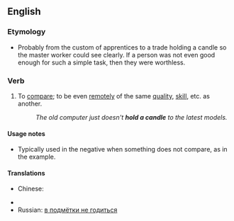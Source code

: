 ==English==
===Etymology===
* Probably from the custom of apprentices to a trade holding a candle so the master worker could see clearly. If a person was not even good enough for such a simple task, then they were worthless.

===Verb===
{{en-verb}}

# {{idiom}} To [[compare]]; to be even [[remote]]ly of the same [[quality]], [[skill]], etc. as another.
#: ''The old computer just doesn't '''hold a candle''' to the latest models.''

====Usage notes====
*Typically used in the negative when something does not compare, as in the example.

====Translations====
{{trans-top|be even remotely of the same quality}}
* Chinese:
*: {{trreq|Mandarin}}
{{trans-mid}}
* {{trreq|Finnish}}
* Russian: [[в подмётки не годиться]]
{{trans-bottom}}
